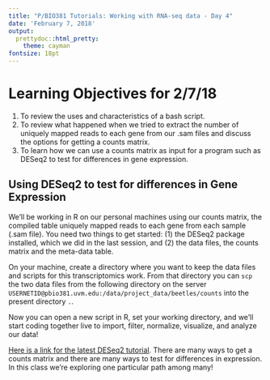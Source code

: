 ```yaml
---
title: "P/BIO381 Tutorials: Working with RNA-seq data - Day 4"
date: 'February 7, 2018'
output:
  prettydoc::html_pretty:
    theme: cayman
fontsize: 18pt
---
```


# Learning Objectives for 2/7/18

1. To review the uses and characteristics of a bash script.
2. To review what happened when we tried to extract the number of uniquely mapped reads to each gene from our .sam files and discuss the options for getting a counts matrix.
3. To learn how we can use a counts matrix as input for a program such as DESeq2 to test for differences in gene expression.

## Using DESeq2 to test for differences in Gene Expression

We'll be working in R on our personal machines using our counts matrix, the compiled table uniquely mapped reads to each gene from each sample (.sam file).  You need two things to get started: (1) the DESeq2 package installed, which we did in the last session, and (2) the data files, the counts matrix and the meta-data table.

On your machine, create a directory where you want to keep the data files and scripts for this transcriptomics work.  From that directory you can ```scp``` the two data files from the following directory on the server ```USERNETID@pbio381.uvm.edu:/data/project_data/beetles/counts``` into the present directory ```.```.  

Now you can open a new script in R, set your working directory, and we'll start coding together live to import, filter, normalize, visualize, and analyze our data!

[Here is a link for the latest DESeq2 tutorial](http://www.bioconductor.org/packages/3.7/bioc/vignettes/DESeq2/inst/doc/DESeq2.html).  There are many ways to get a counts matrix and there are many ways to test for differences in expression. In this class we're exploring one particular path among many!